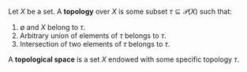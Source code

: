 
Let $X$ be a set. A **topology** over $X$ is some subset $\tau\subseteq \mathcal{P}(X)$ such that:

1. $\emptyset$ and $X$ belong to $\tau$.
2. Arbitrary union of elements of $\tau$ belongs to $\tau$.
3. Intersection of two elements of $\tau$ belongs to $\tau$.

A **topological space** is a set $X$ endowed with some specific topology $\tau$.